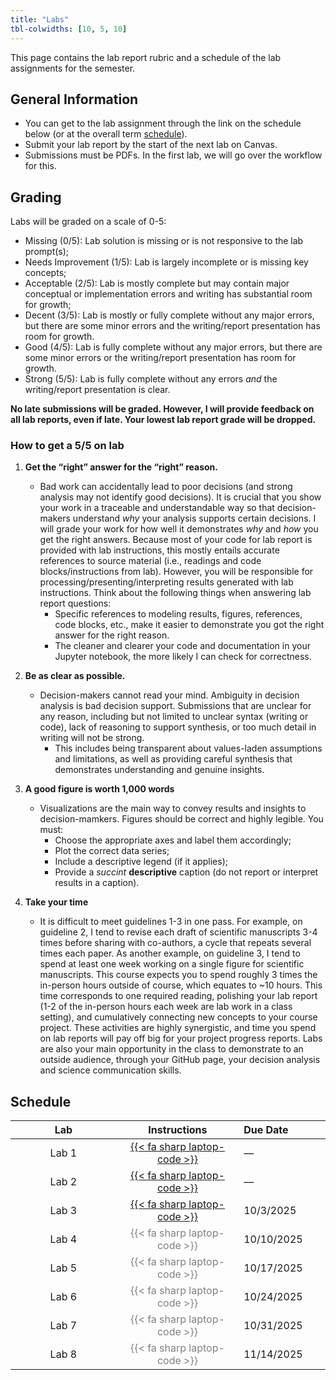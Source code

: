 ```yaml
---
title: "Labs"
tbl-colwidths: [10, 5, 10]
---
```


This page contains the lab report rubric and a schedule of the lab assignments for the semester.

## General Information

- You can get to the lab assignment through the link on the schedule below (or at the overall term [schedule](schedule/schedule.qmd)).
- Submit your lab report by the start of the next lab on Canvas.
- Submissions must be PDFs. In the first lab, we will go over the workflow for this.

## Grading

Labs will be graded on a scale of 0-5:

- Missing (0/5): Lab solution is missing or is not responsive to the lab prompt(s);
- Needs Improvement (1/5): Lab is largely incomplete or is missing key concepts;
- Acceptable (2/5): Lab is mostly complete but may contain major conceptual or implementation errors and writing has substantial room for growth;
- Decent (3/5): Lab is mostly or fully complete without any major errors, but there are some minor errors and the writing/report presentation has room for growth.
- Good (4/5): Lab is fully complete without any major errors, but there are some minor errors or the writing/report presentation has room for growth.
- Strong (5/5): Lab is fully complete without any errors *and* the writing/report presentation is clear.

**No late submissions will be graded. However, I will provide feedback on all lab reports, even if late. Your lowest lab report grade will be dropped.**

### How to get a 5/5 on lab
 
1. **Get the "right" answer for the "right" reason.** 

    * Bad work can accidentally lead to poor decisions (and strong analysis may not identify good decisions). It is crucial that you show your work in a traceable and understandable way so that decision-makers understand *why* your analysis supports certain decisions. I will grade your work for how well it demonstrates *why* and *how* you get the right answers. Because most of your code for lab report is provided with lab instructions, this mostly entails accurate references to source material (i.e., readings and code blocks/instructions from lab). However, you will be responsible for processing/presenting/interpreting results generated with lab instructions. Think about the following things when answering lab report questions:
      - Specific references to modeling results, figures, references, code blocks, etc., make it easier to demonstrate you got the right answer for the right reason.
      - The cleaner and clearer your code and documentation in your Jupyter notebook, the more likely I can check for correctness.  

2. **Be as clear as possible.**

    * Decision-makers cannot read your mind. Ambiguity in decision analysis is bad decision support. Submissions that are unclear for any reason, including but not limited to unclear syntax (writing or code), lack of reasoning to support synthesis, or too much detail in writing will not be strong. 
      - This includes being transparent about values-laden assumptions and limitations, as well as providing careful synthesis that demonstrates understanding and genuine insights. 

3. **A good figure is worth 1,000 words**
    * Visualizations are the main way to convey results and insights to decision-mamkers. Figures should be correct and highly legible. You must:
      - Choose the appropriate axes and label them accordingly;
      - Plot the correct data series;
      - Include a descriptive legend (if it applies);
      - Provide a *succint* **descriptive** caption (do not report or interpret results in a caption).

4. **Take your time**
    * It is difficult to meet guidelines 1-3 in one pass. For example, on guideline 2, I tend to revise each draft of scientific manuscripts 3-4 times before sharing with co-authors, a cycle that repeats several times each paper. As another example, on guideline 3, I tend to spend at least one week working on a single figure for scientific manuscripts. This course expects you to spend roughly 3 times the in-person hours outside of course, which equates to ~10 hours. This time corresponds to one required reading, polishing your lab report (1-2 of the in-person hours each week are lab work in a class setting), and cumulatively connecting new concepts to your course project. These activities are highly synergistic, and time you spend on lab reports will pay off big for your project progress reports. Labs are also your main opportunity in the class to demonstrate to an outside audience, through your GitHub page, your decision analysis and science communication skills. 

## Schedule

| Lab | Instructions | Due Date |
|:----------:|:------------:|:---------|
| Lab 1 | [{{< fa sharp laptop-code >}}](labs/lab01-setup.qmd) | --- |
| Lab 2 | [{{< fa sharp laptop-code >}}](labs/lab02-intro.qmd) | --- |
| Lab 3 | [{{< fa sharp laptop-code >}}](labs/lab03-ucuq.qmd) | 10/3/2025 |
| Lab 4 | [{{< fa sharp laptop-code >}}]{style="color:grey"} | 10/10/2025 |
| Lab 5 | [{{< fa sharp laptop-code >}}]{style="color:grey"} | 10/17/2025 |
| Lab 6 | [{{< fa sharp laptop-code >}}]{style="color:grey"} | 10/24/2025 |
| Lab 7 | [{{< fa sharp laptop-code >}}]{style="color:grey"} | 10/31/2025 |
| Lab 8 | [{{< fa sharp laptop-code >}}]{style="color:grey"} | 11/14/2025 |